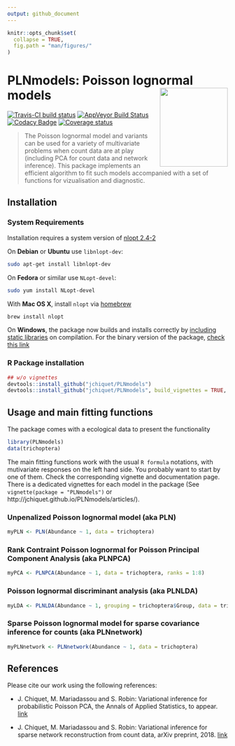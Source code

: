 ```yaml
---
output: github_document
---
```


```r
knitr::opts_chunk$set(
  collapse = TRUE,
  fig.path = "man/figures/"
)
```

# PLNmodels: Poisson lognormal models <img src="man/figures/logo.png" align="right" width="155" height="180"/>

[![Travis-CI build status](https://travis-ci.org/jchiquet/PLNmodels.svg?branch=master)](https://travis-ci.org/jchiquet/PLNmodels)
[![AppVeyor Build Status](https://ci.appveyor.com/api/projects/status/github/jchiquet/PLNmodels?branch=master&svg=true)](https://ci.appveyor.com/project/jchiquet/PLNmodels)
[![Codacy Badge](https://api.codacy.com/project/badge/Grade/c031ad73ccdb4c88ba11dfd74fab1255)](https://www.codacy.com/app/jchiquet/PLNmodels?utm_source=github.com&amp;utm_medium=referral&amp;utm_content=jchiquet/PLNmodels&amp;utm_campaign=Badge_Grade)
[![Coverage status](https://codecov.io/gh/jchiquet/PLNmodels/branch/master/graph/badge.svg)](https://codecov.io/github/jchiquet/PLNmodels?branch=master)

> The Poisson lognormal model and variants can be used for a variety of multivariate problems when count data are at play (including PCA for count data and network inference). This package implements an efficient algorithm to fit such models accompanied with a set of functions for vizualisation and diagnostic. 

## Installation

### System Requirements

Installation requires a system version of [nlopt 2.4-2](https://nlopt.readthedocs.io/) 

On **Debian** or **Ubuntu** use `libnlopt-dev`:

```bash
sudo apt-get install libnlopt-dev
```

On **Fedora** or similar use `NLopt-devel`:

```bash
sudo yum install NLopt-devel
```

With **Mac OS X**, install `nlopt` via [homebrew](https://brew.sh/)

```bash
brew install nlopt
```

On **Windows**, the package now builds and installs correctly by [including static libraries](https://github.com/rwinlib/nlopt) on compilation. For the binary version of the package, [check this link](https://ci.appveyor.com/project/jchiquet/plnmodels/build/artifacts)

### R Package installation

```r
## w/o vignettes
devtools::install_github("jchiquet/PLNmodels")
devtools::install_github("jchiquet/PLNmodels", build_vignettes = TRUE, build_opts = c("--no-resave-data"))
```

## Usage and main fitting functions

The package comes with a ecological data to present the functionality 

```r
library(PLNmodels)
data(trichoptera)
```

The main fitting functions work with the usual `R formula` notations, with mutivariate responses on the left hand side. You probably want to start by one of them. Check the corresponding vignette and documentation page. There is a dedicated vignettes for each model in the package (See `vignette(package = "PLNmodels")` or http://jchiquet.github.io/PLNmodels/articles/).

### Unpenalized Poisson lognormal model (aka PLN)

```r
myPLN <- PLN(Abundance ~ 1, data = trichoptera)
```

### Rank Contraint Poisson lognormal for Poisson Principal Component Analysis (aka PLNPCA)

```r
myPCA <- PLNPCA(Abundance ~ 1, data = trichoptera, ranks = 1:8)
```

### Poisson lognormal discriminant analysis (aka PLNLDA)

```r
myLDA <- PLNLDA(Abundance ~ 1, grouping = trichoptera$Group, data = trichoptera)
```

### Sparse Poisson lognormal model for sparse covariance inference for counts (aka PLNnetwork)

```r
myPLNnetwork <- PLNnetwork(Abundance ~ 1, data = trichoptera)
```

## References

Please cite our work using the following references:

- J. Chiquet, M. Mariadassou and S. Robin: Variational inference for probabilistic Poisson PCA, the Annals of Applied Statistics, to appear. [link](https://arxiv.org/abs/1703.06633)

- J. Chiquet, M. Mariadassou and S. Robin: Variational inference for sparse network reconstruction from count data, arXiv preprint, 2018. [link](https://arxiv.org/abs/1806.03120)


